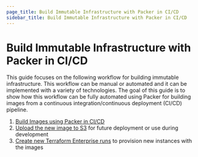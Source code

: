 ```yaml
---
page_title: Build Immutable Infrastructure with Packer in CI/CD
sidebar_title: Build Immutable Infrastructure with Packer in CI/CD
---
```


# Build Immutable Infrastructure with Packer in CI/CD

This guide focuses on the following workflow for building immutable
infrastructure. This workflow can be manual or automated and it can be
implemented with a variety of technologies. The goal of this guide is to show
how this workflow can be fully automated using Packer for building images from
a continuous integration/continuous deployment (CI/CD) pipeline.

1. [Build Images using Packer in CI/CD](/guides/packer-on-cicd/build-image-in-cicd)
2. [Upload the new image to S3](/guides/packer-on-cicd/upload-images-to-artifact) for future deployment or use during development
3. [Create new Terraform Enterprise runs](/guides/packer-on-cicd/trigger-tfe) to provision new instances with the images
